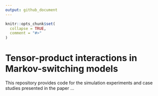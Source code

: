 ```yaml
---
output: github_document
---
```


<!-- README.md is generated from README.Rmd. Please edit that file -->

```r
knitr::opts_chunk$set(
  collapse = TRUE,
  comment = "#>"
)
```

# Tensor-product interactions in Markov-switching models

This repository provides code for the simulation experiments and case studies presented in the paper ...
